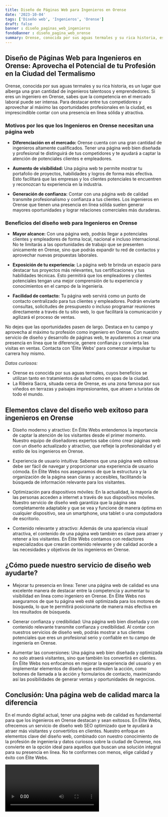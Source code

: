 ```yaml
---
title: Diseño de Páginas Web para Ingenieros en Orense
date: '2023-10-04'
tags: ['Diseño web', 'Ingenieros', 'Orense']
draft: false
banner : diseño_paginas_web_ingenieros
fondoBanner : diseño_pagina_web_orense
summary: Orense, conocida por sus aguas termales y su rica historia, es un lugar que alberga una gran cantidad de ingenieros talentosos y emprendedores. Si eres un ingeniero en Orense, sabes que la competencia en el mercado laboral puede ser intensa. Para destacar entre tus competidores y aprovechar al máximo las oportunidades profesionales en la ciudad, es imprescindible contar con una presencia en línea sólida y atractiva.
---
```


## Diseño de Páginas Web para Ingenieros en Orense: Aprovecha el Potencial de tu Profesión en la Ciudad del Termalismo

Orense, conocida por sus aguas termales y su rica historia, es un lugar que alberga una gran cantidad de ingenieros talentosos y emprendedores. Si eres un ingeniero en Orense, sabes que la competencia en el mercado laboral puede ser intensa. Para destacar entre tus competidores y aprovechar al máximo las oportunidades profesionales en la ciudad, es imprescindible contar con una presencia en línea sólida y atractiva.

### Motivos por los que los Ingenieros en Orense necesitan una página web

- **Diferenciación en el mercado:** Orense cuenta con una gran cantidad de ingenieros altamente cualificados. Tener una página web bien diseñada y profesional te distinguirá de tus competidores y te ayudará a captar la atención de potenciales clientes e empleadores.

- **Aumento de visibilidad:** Una página web te permite mostrar tu portafolio de proyectos, habilidades y logros de forma más efectiva. Esto facilitará que las empresas y los clientes potenciales te encuentren y reconozcan tu experiencia en la industria.

- **Generación de confianza:** Contar con una página web de calidad transmite profesionalismo y confianza a tus clientes. Los ingenieros en Orense que tienen una presencia en línea sólida suelen generar mayores oportunidades y lograr relaciones comerciales más duraderas.

### Beneficios del diseño web para Ingenieros en Orense

- **Mayor alcance:** Con una página web, podrás llegar a potenciales clientes y empleadores de forma local, nacional e incluso internacional. No te limitarás a las oportunidades de trabajo que se presenten únicamente en Orense, sino que podrás expandir tu red de contactos y aprovechar nuevas propuestas laborales.

- **Exposición de tu experiencia:** La página web te brinda un espacio para destacar tus proyectos más relevantes, tus certificaciones y tus habilidades técnicas. Esto permitirá que los empleadores y clientes potenciales tengan una mejor comprensión de tu experiencia y conocimientos en el campo de la ingeniería.

- **Facilidad de contacto:** Tu página web servirá como un punto de contacto centralizado para tus clientes y empleadores. Podrán enviarte consultas, solicitudes de presupuesto o incluso programar reuniones directamente a través de tu sitio web, lo que facilitará la comunicación y agilizará el proceso de ventas.

No dejes que las oportunidades pasen de largo. Destaca en tu campo y aprovecha al máximo tu profesión como ingeniero en Orense. Con nuestro servicio de diseño y desarrollo de páginas web, te ayudaremos a crear una presencia en línea que te diferencie, genere confianza y convierta las visitas en ventas. Contacta con 'Élite Webs' para comenzar a impulsar tu carrera hoy mismo.

*Datos curiosos:*
- Orense es conocida por sus aguas termales, cuyos beneficios se utilizan tanto en tratamientos de salud como en spas de la ciudad.
- La Ribeira Sacra, situada cerca de Orense, es una zona famosa por sus viñedos en terrazas y paisajes impresionantes, que atraen a turistas de todo el mundo.

<GifSeo />

<Cta />

## Elementos clave del diseño web exitoso para ingenieros en Orense

- Diseño moderno y atractivo: En Élite Webs entendemos la importancia de captar la atención de los visitantes desde el primer momento. Nuestro equipo de diseñadores expertos sabe cómo crear páginas web con un diseño actualizado y atractivo, que refleje la profesionalidad y el estilo de los ingenieros en Orense.

- Experiencia de usuario intuitiva: Sabemos que una página web exitosa debe ser fácil de navegar y proporcionar una experiencia de usuario cómoda. En Élite Webs nos aseguramos de que la estructura y la organización de la página sean claras y accesibles, facilitando la búsqueda de información relevante para los visitantes.

- Optimización para dispositivos móviles: En la actualidad, la mayoría de las personas acceden a internet a través de sus dispositivos móviles. Nuestro servicio de diseño web garantiza que la página sea completamente adaptable y que se vea y funcione de manera óptima en cualquier dispositivo, sea un smartphone, una tablet o una computadora de escritorio.

- Contenido relevante y atractivo: Además de una apariencia visual atractiva, el contenido de una página web también es clave para atraer y retener a los visitantes. En Élite Webs contamos con redactores especializados que crearán contenido relevante y de calidad acorde a las necesidades y objetivos de los ingenieros en Orense.

## ¿Cómo puede nuestro servicio de diseño web ayudarte?

- Mejorar tu presencia en línea: Tener una página web de calidad es una excelente manera de destacar entre la competencia y aumentar tu visibilidad en línea como ingeniero en Orense. En Élite Webs nos aseguramos de que tu página web esté optimizada para los motores de búsqueda, lo que te permitirá posicionarte de manera más efectiva en los resultados de búsqueda.

- Generar confianza y credibilidad: Una página web bien diseñada y con contenido relevante transmite confianza y credibilidad. Al contar con nuestros servicios de diseño web, podrás mostrar a tus clientes potenciales que eres un profesional serio y confiable en tu campo de ingeniería en Orense.

- Aumentar las conversiones: Una página web bien diseñada y optimizada no solo atraerá visitantes, sino que también los convertirá en clientes. En Élite Webs nos enfocamos en mejorar la experiencia del usuario y en implementar elementos de diseño que estimulen la acción, como botones de llamada a la acción y formularios de contacto, maximizando así las posibilidades de generar ventas y oportunidades de negocios.

## Conclusión: Una página web de calidad marca la diferencia

En el mundo digital actual, tener una página web de calidad es fundamental para que los ingenieros en Orense destacan y sean exitosos. En Élite Webs, ofrecemos un servicio de diseño web SEO optimizado que te ayudará a atraer más visitantes y convertirlos en clientes. Nuestro enfoque en elementos clave del diseño web, combinado con nuestro conocimiento de la profesión de ingeniería y datos curiosos sobre la ciudad de Ourense, nos convierte en la opción ideal para aquellos que buscan una solución integral para su presencia en línea. No te conformes con menos, elige calidad y éxito con Élite Webs.

<Video />

<CtaBot job='Ingenieros' city='Orense'/>

<Gmaps query='Orense+españa+maps' />